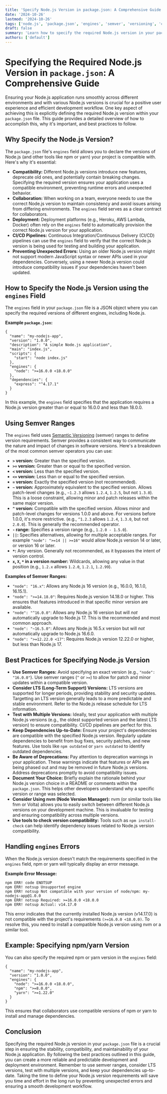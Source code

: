 ```yaml
---
title: 'Specify Node.js Version in package.json: A Comprehensive Guide'
date: '2024-10-26'
lastmod: '2024-10-26'
tags: ['node.js', 'package.json', 'engines', 'semver', 'versioning', 'compatibility', 'development']
draft: false
summary: 'Learn how to specify the required Node.js version in your package.json file using the "engines" field. Ensure compatibility and prevent runtime errors by defining the minimum and maximum acceptable Node.js versions for your project. Includes examples and best practices.'
authors: ['default']
---
```


# Specifying the Required Node.js Version in `package.json`: A Comprehensive Guide

Ensuring your Node.js application runs smoothly across different environments and with various Node.js versions is crucial for a positive user experience and efficient development workflow. One key aspect of achieving this is explicitly defining the required Node.js version within your `package.json` file. This guide provides a detailed overview of how to accomplish this, why it's important, and best practices to follow.

## Why Specify the Node.js Version?

The `package.json` file's `engines` field allows you to declare the versions of Node.js (and other tools like npm or yarn) your project is compatible with. Here's why it's essential:

- **Compatibility:** Different Node.js versions introduce new features, deprecate old ones, and potentially contain breaking changes. Specifying the required version ensures your application uses a compatible environment, preventing runtime errors and unexpected behavior.
- **Collaboration:** When working on a team, everyone needs to use the correct Node.js version to maintain consistency and avoid issues arising from differing environments. The `engines` field serves as a clear contract for collaborators.
- **Deployment:** Deployment platforms (e.g., Heroku, AWS Lambda, Docker) often rely on the `engines` field to automatically provision the correct Node.js version for your application.
- **CI/CD Pipelines:** Continuous Integration/Continuous Delivery (CI/CD) pipelines can use the `engines` field to verify that the correct Node.js version is being used for testing and building your application.
- **Preventing Unexpected Errors:** Using an older Node.js version might not support modern JavaScript syntax or newer APIs used in your dependencies. Conversely, using a newer Node.js version could introduce compatibility issues if your dependencies haven't been updated.

## How to Specify the Node.js Version using the `engines` Field

The `engines` field in your `package.json` file is a JSON object where you can specify the required versions of different engines, including Node.js.

**Example `package.json`:**

```plaintext
{
  "name": "my-nodejs-app",
  "version": "1.0.0",
  "description": "A simple Node.js application",
  "main": "index.js",
  "scripts": {
    "start": "node index.js"
  },
  "engines": {
    "node": ">=16.0.0 <18.0.0"
  },
  "dependencies": {
    "express": "^4.17.1"
  }
}
```

In this example, the `engines` field specifies that the application requires a Node.js version greater than or equal to 16.0.0 and less than 18.0.0.

## Using Semver Ranges

The `engines` field uses [Semantic Versioning](https://semver.org/) (semver) ranges to define version requirements. Semver provides a consistent way to communicate the nature and impact of changes in software versions. Here's a breakdown of the most common semver operators you can use:

- **`>` version:** Greater than the specified version.
- **`>=` version:** Greater than or equal to the specified version.
- **`<` version:** Less than the specified version.
- **`<=` version:** Less than or equal to the specified version.
- **`=` version:** Exactly the specified version (not recommended).
- **`~` version:** Approximately equivalent to the specified version. Allows patch-level changes (e.g., `~1.2.3` allows `1.2.4`, `1.2.5`, but not `1.3.0`). This is a loose constraint, allowing minor and patch releases within the same major version.
- **`^` version:** Compatible with the specified version. Allows minor and patch-level changes for versions 1.0.0 and above. For versions before 1.0.0, it's more restrictive. (e.g., `^1.2.3` allows `1.2.4`, `1.3.0`, but not `2.0.0`). This is generally the recommended operator.
- **`-` range:** Specifies a version range (e.g., `1.2.0 - 1.5.0`).
- **`||`:** Specifies alternatives, allowing for multiple acceptable ranges. For example `"node": ">=14 || >=16"` would allow Node.js version 14 or later, or version 16 or later.
- **`*`:** Any version. Generally not recommended, as it bypasses the intent of version control.
- **`x`, `X`, `*` in a version number:** Wildcards, allowing any value in that position (e.g., `1.2.x` allows `1.2.0`, `1.2.1`, `1.2.99`).

**Examples of Semver Ranges:**

- `"node": "16.x"`: Allows any Node.js 16 version (e.g., 16.0.0, 16.1.0, 16.15.1).
- `"node": ">=14.18.0"`: Requires Node.js version 14.18.0 or higher. This ensures that features introduced in that specific minor version are available.
- `"node": "^16.0.0"`: Allows any Node.js 16 version but will _not_ automatically upgrade to Node.js 17. This is the recommended and most common approach.
- `"node": "~16.5.0"`: Allows any Node.js 16.5.x version but will _not_ automatically upgrade to Node.js 16.6.0.
- `"node": ">=12.22.0 <17"`: Requires Node.js version 12.22.0 or higher, but less than Node.js 17.

## Best Practices for Specifying Node.js Version

- **Use Semver Ranges:** Avoid specifying an exact version (e.g., `"node": "16.0.0"`). Use semver ranges (`^` or `>=`) to allow for patch and minor updates within a compatible version.
- **Consider LTS (Long-Term Support) Versions:** LTS versions are supported for longer periods, providing stability and security updates. Targetting an LTS version generally leads to a more predictable and stable environment. Refer to the Node.js release schedule for LTS information.
- **Test with Multiple Versions:** Ideally, test your application with multiple Node.js versions (e.g., the oldest supported version and the latest LTS version) to ensure compatibility. CI/CD pipelines are perfect for this.
- **Keep Dependencies Up-to-Date:** Ensure your project's dependencies are compatible with the specified Node.js version. Regularly update dependencies to benefit from bug fixes, security patches, and new features. Use tools like `npm outdated` or `yarn outdated` to identify outdated dependencies.
- **Be Aware of Deprecations:** Pay attention to deprecation warnings in your application. These warnings indicate that features or APIs are being phased out and may be removed in future Node.js versions. Address deprecations promptly to avoid compatibility issues.
- **Document Your Choice:** Briefly explain the rationale behind your Node.js version choice in a README or comments within the `package.json`. This helps other developers understand why a specific version or range was selected.
- **Consider Using nvm (Node Version Manager):** nvm (or similar tools like fnm or Volta) allows you to easily switch between different Node.js versions on your development machine. This is invaluable for testing and ensuring compatibility across multiple versions.
- **Use tools to check version compatibility:** Tools such as `npm install-check` can help identify dependency issues related to Node.js version compatibility.

## Handling `engines` Errors

When the Node.js version doesn't match the requirements specified in the `engines` field, npm or yarn will typically display an error message.

**Example Error Message:**

```
npm ERR! code ENOTSUP
npm ERR! notsup Unsupported engine
npm ERR! notsup Not compatible with your version of node/npm: my-nodejs-app@1.0.0
npm ERR! notsup Required: >=16.0.0 <18.0.0
npm ERR! notsup Actual: v14.17.0
```

This error indicates that the currently installed Node.js version (v14.17.0) is not compatible with the project's requirements `(>=16.0.0 <18.0.0)`. To resolve this, you need to install a compatible Node.js version using nvm or a similar tool.

## Example: Specifying npm/yarn Version

You can also specify the required npm or yarn version in the `engines` field:

```plaintext
{
  "name": "my-nodejs-app",
  "version": "1.0.0",
  "engines": {
    "node": ">=16.0.0 <18.0.0",
    "npm": ">=8.0.0",
    "yarn": ">=1.22.0"
  }
}
```

This ensures that collaborators use compatible versions of npm or yarn to install and manage dependencies.

## Conclusion

Specifying the required Node.js version in your `package.json` file is a crucial step in ensuring the stability, compatibility, and maintainability of your Node.js application. By following the best practices outlined in this guide, you can create a more reliable and predictable development and deployment environment. Remember to use semver ranges, consider LTS versions, test with multiple versions, and keep your dependencies up-to-date. Taking the time to define your Node.js version requirements will save you time and effort in the long run by preventing unexpected errors and ensuring a smooth development workflow.
